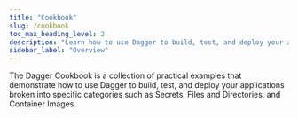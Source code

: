 ```yaml
---
title: "Cookbook"
slug: /cookbook
toc_max_heading_level: 2
description: "Learn how to use Dagger to build, test, and deploy your applications with practical examples."
sidebar_label: "Overview"
---
```


The Dagger Cookbook is a collection of practical examples that demonstrate how to use Dagger to build, test, and deploy your applications broken into specific categories such as Secrets, Files and Directories, and Container Images.
